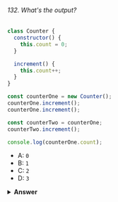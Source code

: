 ###### 132. What's the output?

```javascript
class Counter {
  constructor() {
    this.count = 0;
  }

  increment() {
    this.count++;
  }
}

const counterOne = new Counter();
counterOne.increment();
counterOne.increment();

const counterTwo = counterOne;
counterTwo.increment();

console.log(counterOne.count);
```

- A: `0`
- B: `1`
- C: `2`
- D: `3`

<details>
<summary>
<b>Answer</b>
</summary>

#### Answer: D

`counterOne` is an instance of the `Counter` class. The counter class contains a `count` property on its constructor, and an `increment` method. First, we invoked the `increment` method twice by calling `counterOne.increment()`. Currently, `counterOne.count` is `2`.

<img src='https://i.imgur.com/KxLlTm9.png' width='400' />

Then, we create a new variable `counterTwo`, and set it equal to `counterOne`. Since objects interact by reference, we're just creating a new reference to the same spot in memory that `counterOne` points to. Since it has the same spot in memory, any changes made to the object that `counterTwo` has a reference to, also apply to `counterOne`. Currently, `counterTwo.count` is `2`.

We invoke `counterTwo.increment()`, which sets `count` to `3`. Then, we log the count on `counterOne`, which logs `3`.

<img src='https://i.imgur.com/BNBHXmc.png' width='400' />

</details>

